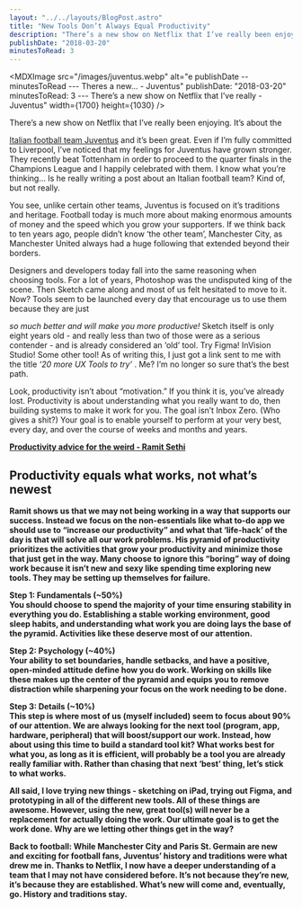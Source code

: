 ```yaml
---
layout: "../../layouts/BlogPost.astro"
title: "New Tools Don’t Always Equal Productivity"
description: "There’s a new show on Netflix that I’ve really been enjoying. It’s about the Italian football team Juventus and it’s been great. Even if I’m fully committed to Liverpool, I’ve noticed that my feelings for Juventus have grown stronger. They recently beat Tottenham in order to proceed to the quarter finals in the Champions League and I happily celebrated with them. I know what you’re thinking… Is he really writing a post about an Italian football team? Kind of, but not really.\n\n\nYou see, unlike ce"
publishDate: "2018-03-20"
minutesToRead: 3
---
```


<MDXImage src="/images/juventus.webp" alt="e publishDate -- minutesToRead --- Theres a new... - Juventus" publishDate: "2018-03-20" minutesToRead: 3 --- There’s a new show on Netflix that I’ve really - Juventus" width={1700} height={1030} />
<p>There’s a new show on Netflix that I’ve really been enjoying. It’s about the </p>
<a href="https://www.netflix.com/title/80211576?ref="antonsten".com">Italian football team Juventus</a>
 and it’s been great. Even if I’m fully committed to Liverpool, I’ve noticed that my feelings for Juventus have grown stronger. They recently beat Tottenham in order to proceed to the quarter finals in the Champions League and I happily celebrated with them. I know what you’re thinking… Is he really writing a post about an Italian football team? Kind of, but not really.</p>
<p>You see, unlike certain other teams, Juventus is focused on it’s traditions and heritage. Football today is much more about making enormous amounts of money and the speed which you grow your supporters. If we think back to ten years ago, people didn’t know ‘the other team’, Manchester City, as Manchester United always had a huge following that extended beyond their borders.</p>
<p>Designers and developers today fall into the same reasoning when choosing tools. For a lot of years, Photoshop was the undisputed king of the scene. Then Sketch came along and most of us felt hesitated to move to it. Now? Tools seem to be launched every day that encourage us to use them because they are just </p>
<em>so much better and will make you more productive!</em>
 Sketch itself is only eight years old - and really less than two of those were as a serious contender - and is already considered an ‘old’ tool. Try Figma! InVision Studio! Some other tool! As of writing this, I just got a link sent to me with the title 
<em>‘20 more UX Tools to try’</e>
</em>
 . Me? I’m no longer so sure that’s the best path.</p>
<div class="blockquote">
</div>
<div>
<p>Look, productivity isn’t about “motivation.” If you think it is, you’ve already lost. Productivity is about understanding what you really want to do, then building systems to make it work for you. The goal isn’t Inbox Zero. (Who gives a shit?) Your goal is to enable yourself to perform at your very best, every day, and over the course of weeks and months and years. </p>
<strong>
<a href="https://www.iwillteachyoutoberich.com/blog/productivity-advice-for-the-weird/?ref="antonsten".com">Productivity advice for the weird - Ramit Sethi </a>
</div>
<h2 id="productivity-equals-what-works-not-what%E2%80%99s-newest">Productivity equals what works, not what’s newest</h>
</h2>
<p>Ramit shows us that we may not being working in a way that supports our success. Instead we focus on the non-essentials like what to-do app we should use to “increase our productivity” and what that ‘life-hack’ of the day is that will solve all our work problems. His pyramid of productivity prioritizes the activities that grow your productivity and minimize those that just get in the way. Many choose to ignore this “boring” way of doing work because it isn’t new and sexy like spending time exploring new tools. They may be setting up themselves for failure.</p>
<strong>Step 1: Fundamentals (~50%)</strong>
<br> You should choose to spend the majority of your time ensuring stability in everything you do. Establishing a stable working environment, good sleep habits, and understanding what work you are doing lays the base of the pyramid. Activities like these deserve most of our attention.</br>
</p>
<strong>Step 2: Psychology (~40%)</strong>
<br> Your ability to set boundaries, handle setbacks, and have a positive, open-minded attitude define how you do work. Working on skills like these makes up the center of the pyramid and equips you to remove distraction while sharpening your focus on the work needing to be done.</br>
</p>
<strong>Step 3: Details (~10%)</strong>
<br> This step is where most of us (myself included) seem to focus about 90% of our attention. We are always looking for the next tool (program, app, hardware, peripheral) that will boost/support our work. Instead, how about using this time to build a standard tool kit? What works best for what you, as long as it is efficient, will probably be a tool you are already really familiar with. Rather than chasing that next ‘best’ thing, let’s stick to what works.</br>
</p>
<p>All said, I love trying new things - sketching on iPad, trying out Figma, and prototyping in all of the different new tools. All of these things are awesome. However, using the new, great tool(s) will never be a replacement for actually doing the work. Our ultimate goal is to get the work done. Why are we letting other things get in the way?</p>
<p>Back to football: While Manchester City and Paris St. Germain are new and exciting for football fans, Juventus’ history and traditions were what drew me in. Thanks to Netflix, I now have a deeper understanding of a team that I may not have considered before. It’s not because they’re new, it’s because they are established. What’s new will come and, eventually, go. History and traditions stay.</p>
